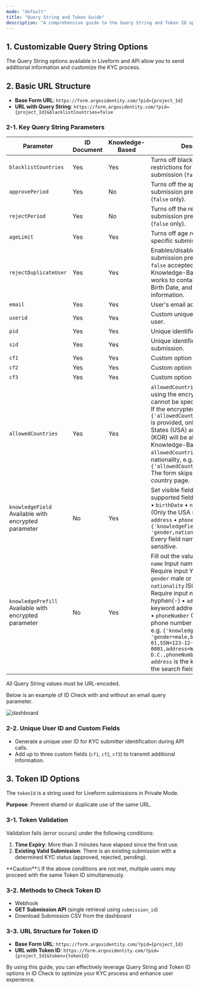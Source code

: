 ```yaml
---
mode: "default"
title: "Query String and Token Guide"
description: "A comprehensive guide to the Query String and Token ID options for Liveform. These options enable features such as transmitting additional information, preventing duplicate submissions, and identifying users. Explore essential tools to optimize your ID Check process."
---
```


## 1. Customizable Query String Options

The Query String options available in Liveform and API allow you to send additional information and customize the KYC process.

## 2. Basic URL Structure

- **Base Form URL**: `https://form.argosidentity.com/?pid={project_Id}`
- **URL with Query String**: `https://form.argosidentity.com/?pid={project_Id}&blacklistCountries=false`

### 2-1. Key Query String Parameters

| Parameter                                             | ID Document | Knowledge-Based | Description                                                                                                                                                                                                                                                                                                                                                                                                                                                                                                                     |
| ----------------------------------------------------- | ----------- | --------------- | ------------------------------------------------------------------------------------------------------------------------------------------------------------------------------------------------------------------------------------------------------------------------------------------------------------------------------------------------------------------------------------------------------------------------------------------------------------------------------------------------------------------------------- |
| `blacklistCountries`                                  | Yes         | Yes             | Turns off blacklist country restrictions for the specific submission (`false` only).                                                                                                                                                                                                                                                                                                                                                                                                                                            |
| `approvePeriod`                                       | Yes         | No              | Turns off the approved duplicate submission prevention period (`false` only).                                                                                                                                                                                                                                                                                                                                                                                                                                                   |
| `rejectPeriod`                                        | Yes         | No              | Turns off the rejected duplicate submission prevention period (`false` only).                                                                                                                                                                                                                                                                                                                                                                                                                                                   |
| `ageLimit`                                            | Yes         | Yes             | Turns off age restriction for the specific submission (`false` only).                                                                                                                                                                                                                                                                                                                                                                                                                                                           |
| `rejectDuplicateUser`                                 | Yes         | Yes             | Enables/disables duplicate submission prevention (`true` or `false` accepted).  - In Knowledge-Based Submission, it works to contain Name, Gender, Birth Date, and Nationality information.                                                                                                                                                                                                                                                                                                                                     |
| `email`                                               | Yes         | Yes             | User's email address.                                                                                                                                                                                                                                                                                                                                                                                                                                                                                                           |
| `userid`                                              | Yes         | Yes             | Custom unique identifier for the user.                                                                                                                                                                                                                                                                                                                                                                                                                                                                                          |
| `pid`                                                 | Yes         | Yes             | Unique identifier for each project.                                                                                                                                                                                                                                                                                                                                                                                                                                                                                             |
| `sid`                                                 | Yes         | Yes             | Unique identifier for each submission.                                                                                                                                                                                                                                                                                                                                                                                                                                                                                          |
| `cf1`                                                 | Yes         | Yes             | Custom option field #1.                                                                                                                                                                                                                                                                                                                                                                                                                                                                                                         |
| `cf2`                                                 | Yes         | Yes             | Custom option field #2.                                                                                                                                                                                                                                                                                                                                                                                                                                                                                                         |
| `cf3`                                                 | Yes         | Yes             | Custom option field #3.                                                                                                                                                                                                                                                                                                                                                                                                                                                                                                         |
| `allowedCountries`                                    | Yes         | Yes             | `allowedCountries` can only be set using the encryption option and cannot be specified directly. e.g., If the encrypted value `{'allowedCountries': 'USA,KOR'}` is provided, only the United States (USA) and South Korea (KOR) will be allowed.  - In Knowledge-Based, if `allowedCountries` set one nationality, e.g. `{'allowedCountries': 'USA'}` The form skips to the select country page.                                                                                                                                |
| `knowledgeField` Available with encrypted parameter   | No          | Yes             | Set visible fields from the supported fields.  • `name`  • `gender`  • `birthDate`  • `nationality`  • `SSN` (Only the USA supported)  • `address`  • `phoneNumber`  e.g. `{'knowledgeField': 'gender,nationality,name'}`  Every field name is case-sensitive.                                                                                                                                                                                                                                                                  |
| `knowledgePrefill` Available with encrypted parameter | No          | Yes             | Fill out the value in advance.  • `name` Input name  • `birthDate` Require input YYYY-MM-DD  • `gender` male or female  • `nationality` ISO Alpha-3  • `SSN` Require input number with hyphen(-)  • `address` Input the keyword address in Google Maps  • `phoneNumber` Country code with phone number without hyphen(-)  e.g. `{'knowledgePrefill': 'gender=male,birthdate=1990-01-01,SSN=123-12-0001,address=Washington D.C.,phoneNumber=+15555551234'}`  `address` is the keyword to put in the search field in Google Maps. |

<Note>
  All Query String values must be URL-encoded.
</Note>

Below is an example of ID Check with and without an email query parameter.

![dashboard](/images/en_email_queryparameter.png)

### 2-2. Unique User ID and Custom Fields

- Generate a unique user ID for KYC submitter identification during API calls.
- Add up to three custom fields (`cf1`, `cf2`, `cf3`) to transmit additional information.

## 3. Token ID Options

The `tokenId` is a string used for Liveform submissions in Private Mode.

**Purpose**: Prevent shared or duplicate use of the same URL.

### 3-1. Token Validation

Validation fails (error occurs) under the following conditions:

1. **Time Expiry**: More than 3 minutes have elapsed since the first use.
2. **Existing Valid Submission**: There is an existing submission with a determined KYC status (approved, rejected, pending).

<Warning>
  **Caution**:\
  If the above conditions are not met, multiple users may proceed with the same Token ID simultaneously.
</Warning>

### 3-2. Methods to Check Token ID

- Webhook
- **GET Submission API** (single retrieval using `submission_id`)
- Download Submission CSV from the dashboard

### 3-3. URL Structure for Token ID

- **Base Form URL**: `https://form.argosidentity.com/?pid={project_Id}`
- **URL with Token ID**: `https://form.argosidentity.com/?pid={project_Id}&token={tokenId}`

By using this guide, you can effectively leverage Query String and Token ID options in ID Check to optimize your KYC process and enhance user experience.